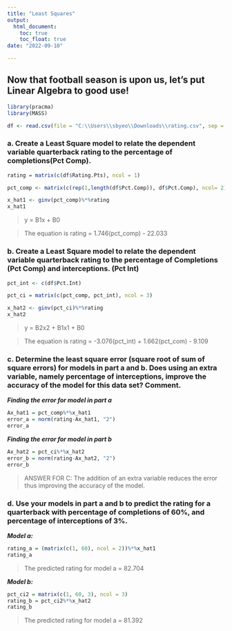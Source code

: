 ---
title: "Least Squares"
output: 
  html_document:
    toc: true
    toc_float: true
date: "2022-09-10"

---

## Now that football season is upon us, let’s put Linear Algebra to good use!
```{r}
library(pracma)
library(MASS)

df <- read.csv(file = "C:\\Users\\sbyeo\\Downloads\\rating.csv", sep = ',', header = TRUE)
```


### a. Create a Least Square model to relate the dependent variable quarterback rating to the percentage of completions(Pct Comp).
```{r}
rating = matrix(c(df$Rating.Pts), ncol = 1)

pct_comp <- matrix(c(rep(1,length(df$Pct.Comp)), df$Pct.Comp), ncol= 2)

x_hat1 <- ginv(pct_comp)%*%rating
x_hat1
```
>y = B1x + B0

>The equation is rating = 1.746(pct_comp) - 22.033

### b. Create a Least Square model to relate the dependent variable quarterback rating to the percentage of Completions (Pct Comp) and interceptions. (Pct Int)
```{r}
pct_int <- c(df$Pct.Int)

pct_ci = matrix(c(pct_comp, pct_int), ncol = 3)

x_hat2 <- ginv(pct_ci)%*%rating
x_hat2
```
>y = B2x2 + B1x1 + B0

>The equation is rating = -3.076(pct_int) + 1.662(pct_com) - 9.109

### c. Determine the least square error (square root of sum of square errors) for models in part a and b. Does using an extra variable, namely percentage of interceptions, improve the accuracy of the model for this data set? Comment.

***Finding the error for model in part a***
```{r}
Ax_hat1 = pct_comp%*%x_hat1
error_a = norm(rating-Ax_hat1, "2")
error_a
```

***Finding the error for model in part b***
```{r}
Ax_hat2 = pct_ci%*%x_hat2
error_b = norm(rating-Ax_hat2, "2")
error_b
```
>ANSWER FOR C: The addition of an extra variable reduces the error thus improving the accuracy of the model.

### d. Use your models in part a and b to predict the rating for a quarterback with percentage of completions of 60%, and percentage of interceptions of 3%.

***Model a:***
```{r}
rating_a = (matrix(c(1, 60), ncol = 2))%*%x_hat1
rating_a
```
>The predicted rating for model a = 82.704

***Model b:***
```{r}
pct_ci2 = matrix(c(1, 60, 3), ncol = 3)
rating_b = pct_ci2%*%x_hat2
rating_b
```
>The predicted rating for model a = 81.392







